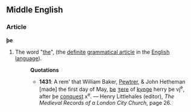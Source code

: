 ==Middle English==
===Article===
'''þe'''
# The word "[[the]]", (the [[definite]] [[grammatical article]] in the [[English]] [[language]]).
#:'''Quotations'''
#:*'''1431''': A rem' that William Baker, [[Pewtrer]], & John Hetheman [made] the first day of May, [[þe]] [[ʒere]] of [[kynge]] herry þe vj<sup>e</sup>, after þe [[conquest]] x<sup>e</sup>. &mdash; Henry Littlehales (editor), ''The Medieval Records of a London City Church'', page 26.